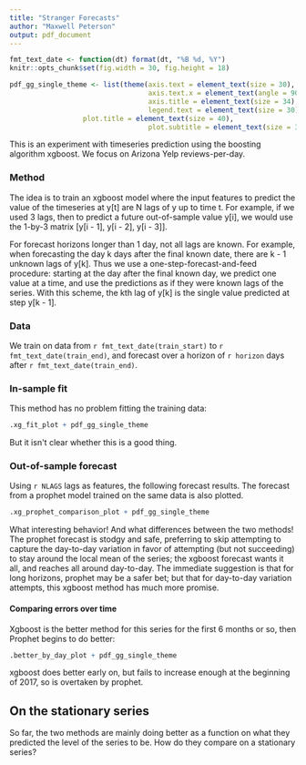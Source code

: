 ```yaml
---
title: "Stranger Forecasts"
author: "Maxwell Peterson"
output: pdf_document
---
```


```r
fmt_text_date <- function(dt) format(dt, "%B %d, %Y")
knitr::opts_chunk$set(fig.width = 30, fig.height = 18)

pdf_gg_single_theme <- list(theme(axis.text = element_text(size = 30),
                                  axis.text.x = element_text(angle = 90),
                                  axis.title = element_text(size = 34),
                                  legend.text = element_text(size = 30),
				  plot.title = element_text(size = 40),
                                  plot.subtitle = element_text(size = 34)))
```

This is an experiment with timeseries prediction using the boosting algorithm
xgboost. We focus on Arizona Yelp reviews-per-day.

### Method
The idea is to train an xgboost model where the input features to predict
the value of the timeseries at y[t] are N lags of y up to time t. For example,
if we used 3 lags, then to predict a future out-of-sample value y[i], we
would use the 1-by-3 matrix [y[i - 1], y[i - 2], y[i - 3]].

For forecast horizons longer than 1 day, not all lags are known. For example,
when forecasting the day k days after the final known date, there are k - 1
unknown lags of y[k]. Thus we use a one-step-forecast-and-feed procedure:
starting at the day after the final known day, we predict one value at a time,
and use the predictions as if they were known lags of the series.
With this scheme, the kth lag of y[k] is the single value predicted
at step y[k - 1].

### Data
We train on data from `r fmt_text_date(train_start)` to
`r fmt_text_date(train_end)`, and forecast over a
horizon of `r horizon` days after `r fmt_text_date(train_end)`.

### In-sample fit
This method has no problem fitting the training data:

```r
.xg_fit_plot + pdf_gg_single_theme
```

But it isn\'t clear whether this is a good thing.

\pagebreak

### Out-of-sample forecast

Using `r NLAGS` lags as features, the following forecast results. The forecast
from a prophet model trained on the same data is also plotted.

```r
.xg_prophet_comparison_plot + pdf_gg_single_theme
```

What interesting behavior! And what differences between the two methods! The
prophet forecast is stodgy and safe, preferring to skip attempting to capture the
day-to-day variation in favor of attempting (but not succeeding) to stay around
the local mean of the series; the xgboost forecast wants it all, and reaches all
around day-to-day. The immediate suggestion is that for long horizons, prophet
may be a safer bet; but that for day-to-day variation attempts, this xgboost
method has much more promise.

#### Comparing errors over time
Xgboost is the better method for this series for the first 6 months or so, then
Prophet begins to do better:

```r
.better_by_day_plot + pdf_gg_single_theme
```

xgboost does better early on, but fails to increase enough at the beginning of 2017,
so is overtaken by prophet.

## On the stationary series
So far, the two methods are mainly doing better as a function on what they
predicted the level of the series to be. How do they compare on a stationary series?

